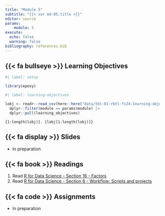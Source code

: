 ```yaml
---
title: "Module 5"
subtitle: "{{< var md-05.title >}}"
editor: source
params:
    module: 5
execute: 
  echo: false
  warning: false
bibliography: references.bib
---
```


## {{< fa bullseye >}} Learning Objectives

```r
#| label: setup

library(epoxy)
```

```r
#| label: learning-objectives

lobj <- readr::read_csv(here::here("data/tbl-01-rbtl-fs24-learning-objectives.csv")) |> 
  dplyr::filter(module == params$module) |>
  dplyr::pull(learning_objectives)

```

```epoxy
{1:length(lobj)}. {lobj[1:length(lobj)]}
```

## {{< fa display >}} Slides

- In preparation

## {{< fa book >}} Readings

1.  Read [R for Data Science - Section 16 - Factors](https://r4ds.hadley.nz/factors)
2.  Read [R for Data Science - Section 6 - Workflow: Scripts and projects](https://r4ds.hadley.nz/workflow-scripts)

## {{< fa code >}} Assignments

- In preparation